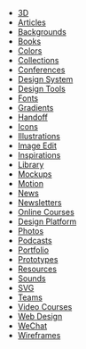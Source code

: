 - [3D](/resources/3d)
- [Articles](/resources/article)
- [Backgrounds](/resources/background)
- [Books](/resources/book)
- [Colors](/resources/color)
- [Collections](/resources/collection)
- [Conferences](/resources/conference)
- [Design System](/resources/designsystem)
- [Design Tools](/resources/tool)
- [Fonts](/resources/font)
- [Gradients](/resources/gradient)
- [Handoff](/resources/handoff)
- [Icons](/resources/icon)
- [Illustrations](/resources/illustration)
- [Image Edit](/resources/image)
- [Inspirations](/resources/inspiration)
- [Library](/resources/library)
- [Mockups](/resources/mockup)
- [Motion](/resources/motion)
- [News](/resources/news)
- [Newsletters](/resources/newsletter)
- [Online Courses](/resources/onlinecourse)
- [Design Platform](/resources/designplatform)
- [Photos](/resources/photo)
- [Podcasts](/resources/podcast)
- [Portfolio](/resources/portfolio)
- [Prototypes](/resources/prototype)
- [Resources](/resources/resource)
- [Sounds](/resources/sound)
- [SVG](/resources/svg)
- [Teams](/resources/team)
- [Video Courses](/resources/videocourse)
- [Web Design](/resources/web)
- [WeChat](/resources/wechat)
- [Wireframes](/resources/wireframe)